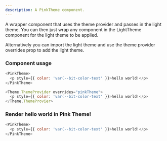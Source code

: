 ```yaml
---
description: A PinkTheme component.
---
```



A wrapper component that uses the theme provider and passes in the light theme. You can then just wrap any component in the LightTheme component for the light theme to be applied.

Alternatively you can import the light theme and use the theme provider overrides prop to add the light theme.

### Component usage

```js
<PinkTheme>
  <p style={{ color: 'var(--bit-color-text' }}>hello world!</p>
</PinkTheme>
```

```js
<Theme.ThemeProvider overrides="pinkTheme">
  <p style={{ color: 'var(--bit-color-text' }}>hello world!</p>
</Theme.ThemeProvier>
```

### Render hello world in Pink Theme!

```js live
<PinkTheme>
  <p style={{ color: 'var(--bit-color-text' }}>hello world!</p>
</PinkTheme>
```

